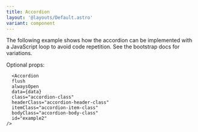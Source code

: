```yaml
---
title: Accordion
layout: '@layouts/Default.astro'
variant: component
---
```


The following example shows how the accordion can be implemented with a JavaScript loop to avoid code repetition. See the bootstrap docs for variations.

<Example>
  <Standard slot="component" />
  <Fragment slot="code" set:html={rawStandard} />
</Example>


Optional props:
```
  <Accordion
  flush
  alwaysOpen
  data={data}
  class="accordion-class"
  headerClass="accordion-header-class"
  itemClass="accordion-item-class"
  bodyClass="accordion-body-class"
  id="example2"
/>
```
